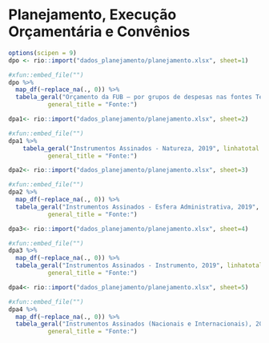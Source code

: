 # Planejamento, Execução Orçamentária e Convênios {#dpo}


```r
options(scipen = 9)
dpo <- rio::import("dados_planejamento/planejamento.xlsx", sheet=1)

```

```r
#xfun::embed_file("")
dpo %>% 
  map_df(~replace_na(., 0)) %>% 
  tabela_geral("Orçamento da FUB – por grupos de despesas nas fontes Tesouro e Recursos Próprios (PLOA), 2019", linhatotal =  FALSE, tamfonte = 14, fundo = "#00AAAD") %>% footnote(general = c("LOA 2019 e OPI2019."),
           general_title = "Fonte:")
```

```r

dpa1<- rio::import("dados_planejamento/planejamento.xlsx", sheet=2)

```

```r
#xfun::embed_file("")
dpa1 %>% 
    tabela_geral("Instrumentos Assinados - Natureza, 2019", linhatotal = TRUE, tamfonte = 14, fundo = "#00AAAD") %>% footnote(general = c("DPA"),
           general_title = "Fonte:")
```

```r

dpa2<- rio::import("dados_planejamento/planejamento.xlsx", sheet=3)

```

```r
#xfun::embed_file("")
dpa2 %>% 
  map_df(~replace_na(., 0)) %>% 
  tabela_geral("Instrumentos Assinados - Esfera Administrativa, 2019", linhatotal =  FALSE, tamfonte = 14, fundo = "#00AAAD") %>% footnote(general = c("DPA"),
           general_title = "Fonte:")
```

```r

dpa3<- rio::import("dados_planejamento/planejamento.xlsx", sheet=4)

```

```r
#xfun::embed_file("")
dpa3 %>% 
  map_df(~replace_na(., 0)) %>% 
  tabela_geral("Instrumentos Assinados - Instrumento, 2019", linhatotal =  TRUE, tamfonte = 14, fundo = "#00AAAD") %>% footnote(general = c("DPA"),
           general_title = "Fonte:")
```

```r

dpa4<- rio::import("dados_planejamento/planejamento.xlsx", sheet=5)

```

```r
#xfun::embed_file("")
dpa4 %>% 
  map_df(~replace_na(., 0)) %>% 
  tabela_geral("Instrumentos Assinados (Nacionais e Internacionais), 2015 a 2019", linhatotal =  TRUE, tamfonte = 14, fundo = "#00AAAD") %>% footnote(general = c("DPA"),
           general_title = "Fonte:")
```
